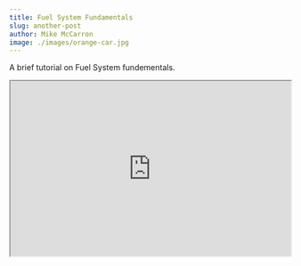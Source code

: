 ```yaml
---
title: Fuel System Fundamentals
slug: another-post
author: Mike McCarron
image: ./images/orange-car.jpg
---
```


A brief tutorial on Fuel System fundementals.

<iframe
  width="100%"
  height="315"
  src="https://www.youtube.com/embed/s7Sv4PvMBmY"
  frameborder="4"
  allow="accelerometer; autoplay; clipboard-write; encrypted-media; gyroscope; picture-in-picture"
  allowfullscreen
></iframe>
